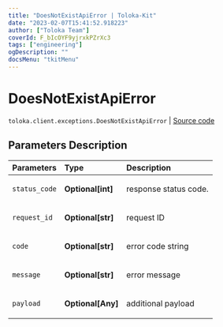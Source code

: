 ```yaml
---
title: "DoesNotExistApiError | Toloka-Kit"
date: "2023-02-07T15:41:52.918223"
author: ["Toloka Team"]
coverId: F_bIcOYF9yjrxkPZrXc3
tags: ["engineering"]
ogDescription: ""
docsMenu: "tkitMenu"
---
```


# DoesNotExistApiError
`toloka.client.exceptions.DoesNotExistApiError` | [Source code](https://github.com/Toloka/toloka-kit/blob/v1.1.3/src/client/exceptions.py#L123)

## Parameters Description

| Parameters | Type | Description |
| :----------| :----| :-----------|
`status_code`|**Optional\[int\]**|<p>response status code.</p>
`request_id`|**Optional\[str\]**|<p>request ID</p>
`code`|**Optional\[str\]**|<p>error code string</p>
`message`|**Optional\[str\]**|<p>error message</p>
`payload`|**Optional\[Any\]**|<p>additional payload</p>